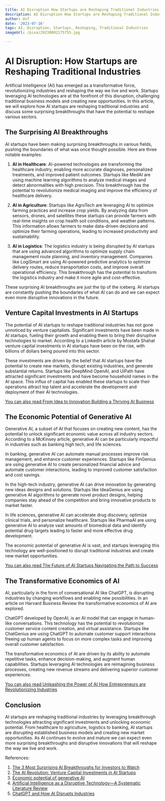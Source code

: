```yaml
---
title: AI Disruption How Startups are Reshaping Traditional Industries
description: AI Disruption How Startups are Reshaping Traditional Industries
author: Usf
date: '2023-07-16'
tags: AI, Disruption, Startups, Reshaping, Traditional Industries
imageUrl: /pixa/20230802175755.jpg

---
```

# AI  Disruption: How Startups are Reshaping Traditional Industries

Artificial Intelligence (AI) has emerged  as a transformative force, revolutionizing  industries and reshaping the way we live and work. Startups leveraging AI technologies  are at the  forefront  of this disruption, challenging traditional business models and  creating new opportunities. In this article, we will explore how AI startups are reshaping traditional  industries and discuss some surprising breakthroughs that have  the potential to reshape various sectors.

## The Surprising AI Breakthroughs

AI startups have been making surprising breakthroughs in various fields, pushing the boundaries of what  was once thought possible. Here are three notable examples:

1. **AI in Healthcare**: AI-powered technologies are transforming the healthcare industry, enabling more accurate diagnoses, personalized treatments, and improved  patient outcomes.  Startups like MedAI are using machine learning algorithms to analyze  medical images and detect abnormalities with high precision. This breakthrough has the potential to revolutionize medical imaging and  improve the  efficiency of healthcare delivery.

2.  **AI in Agriculture**:  Startups like AgroTech are leveraging AI to optimize farming practices and increase crop  yields. By analyzing  data from sensors, drones, and satellites these startups can provide farmers with real-time  insights on crop health  soil conditions, and  weather patterns. This information allows farmers to  make data-driven decisions and optimize  their farming operations, leading to  increased productivity and  sustainability.

3. **AI in Logistics**: The logistics industry is being disrupted by AI startups that are using advanced algorithms to optimize supply chain management route planning, and inventory management. Companies like LogiSmart are using AI-powered predictive  analytics  to  optimize  delivery routes, reduce transportation costs,  and improve overall operational efficiency. This breakthrough has the potential to transform the logistics industry and make it more agile and cost-effective.

These surprising AI breakthroughs are  just the tip of the iceberg. AI startups are constantly pushing the boundaries of what AI  can do  and we can expect even more disruptive innovations  in the future.

## Venture  Capital Investments in AI Startups

The potential of AI startups to reshape traditional industries has not  gone unnoticed by venture capitalists. Significant investments have been made in AI  startups, fueling their growth and enabling them to bring their disruptive technologies to market. According to  a LinkedIn article by Mostafa Shahat venture capital investments in AI startups have been on the rise, with billions of dollars being  poured into this sector.

These investments are driven by the belief that AI startups have the potential  to create new markets, disrupt existing industries, and generate substantial returns. Startups like DeepMind OpenAI, and UiPath have  attracted significant investments and have become  household names in the AI space.  This  influx of capital has enabled these startups to scale their operations attract top talent and  accelerate the development and deployment of their  AI technologies.

[You can also  read From Idea to Innovation Building a Thriving AI Business](From%20Idea%20to%20Innovation%20Building%20a%20Thriving%20AI%20Business)


## The Economic Potential of Generative AI

Generative AI, a subset of AI that focuses on creating new  content, has the potential to unlock significant economic value across all industry sectors. According to a  McKinsey  article, generative AI  can be particularly impactful in industries such as banking high tech, and life sciences.

In banking, generative AI can automate manual  processes improve  risk  management, and enhance customer experiences. Startups like FinGenius are  using generative AI to create personalized financial advice and automate customer interactions, leading to improved customer satisfaction and cost savings.

In the high-tech industry, generative AI can drive innovation by generating new ideas designs and solutions. Startups like IdeaGenius are using generative AI algorithms to generate novel product designs,  helping companies stay ahead of the competition and bring innovative products to market  faster.

In life sciences, generative AI can accelerate drug discovery, optimize clinical trials, and personalize healthcare. Startups like PharmaAI are using generative AI  to analyze vast amounts of biomedical data and identify potential drug targets leading to faster and more effective drug development.

The economic potential of generative AI is  vast, and startups  leveraging this technology are well-positioned to disrupt traditional industries  and create new market opportunities.

[You can also  read The Future of AI Startups  Navigating the Path to Success](The%20Future%20of%20AI%20Startups%20Navigating%20the%20Path%20to%20Success)


## The Transformative  Economics of AI

AI, particularly in the  form of conversational AI like ChatGPT, is disrupting  industries by changing workflows and enabling new possibilities. In an article on Harvard  Business Review the transformative economics of AI are explored.

ChatGPT developed by OpenAI, is an AI model that can engage in human-like conversations. This  technology has the  potential to revolutionize customer service content  creation, and virtual assistance. Startups like ChatGenius are using  ChatGPT to automate customer support interactions freeing up human agents to focus on more  complex tasks and improving overall customer  satisfaction.

The transformative economics of  AI are driven by its ability  to automate repetitive tasks, enhance decision-making, and augment  human capabilities.  Startups leveraging AI technologies are reimagining business processes, creating new revenue streams and delivering superior customer experiences.

[You can also read Unleashing the Power of AI How Entrepreneurs are Revolutionizing Industries](Unleashing%20the%20Power%20of%20AI%20How%20Entrepreneurs%20are%20Revolutionizing%20Industries)


## Conclusion

AI startups are reshaping traditional industries by  leveraging breakthrough technologies attracting significant investments and unlocking economic potential. From healthcare to agriculture, logistics to banking, AI startups are disrupting established business models and creating new market opportunities. As  AI continues to evolve and mature we can  expect even  more surprising breakthroughs and disruptive innovations that  will reshape the way we live and  work.

References:

1.  [The 3 Most Surprising AI Breakthroughs for Investors to Watch](https://investorplace.com/2023/04/the-3-most-surprising-ai-breakthroughs-for-investors-to-watch/)
2. [The AI Revolution:  Venture Capital Investments in AI Startups](https://www.linkedin.com/pulse/ai-revolution-venture-capital-investments-aistartups-mostafa-shahat)
3. [Economic potential of generative  AI](https://www.mckinsey.com/capabilities/mckinsey-digital/our-insights/the-economic-potential-of-generative-ai-the-next-productivity-frontier)
4. [Artificial  Intelligence  as a Disruptive Technology—A Systematic Literature Review](https://www.mdpi.com/2079-9292/12/5/1102)
5. [ChatGPT and How  AI Disrupts Industries](https://hbr.org/2022/12/chatgpt-and-how-ai-disrupts-industries)